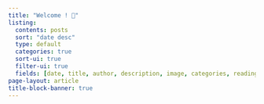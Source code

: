 ```yaml
---
title: "Welcome ! 📝"
listing:
  contents: posts
  sort: "date desc"
  type: default
  categories: true
  sort-ui: true
  filter-ui: true
  fields: [date, title, author, description, image, categories, reading-time]
page-layout: article 
title-block-banner: true
---
```

